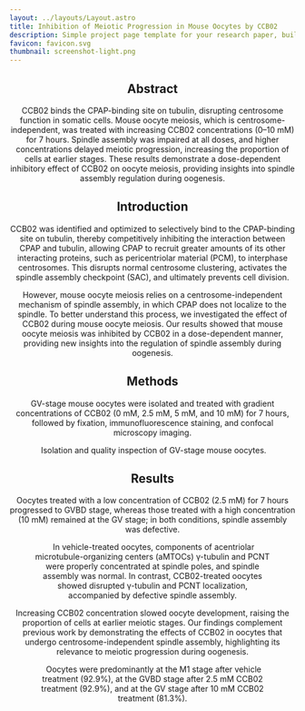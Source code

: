 ```yaml
---
layout: ../layouts/Layout.astro
title: Inhibition of Meiotic Progression in Mouse Oocytes by CCB02
description: Simple project page template for your research paper, built with Astro and Tailwind CSS
favicon: favicon.svg
thumbnail: screenshot-light.png
---
```







<Header
  title={frontmatter.title}
  authors={[
    {
      name: "Linlin Li",
      url: "https://linlinbio.github.io",
      institution: "Wuhan University",
    },
    {
      name: "Chun So",
      institution: "National Institute of Biological Sciences",
      notes: ["*"],
    },
  ]}
  conference="Jul 2025 - Aug 2025"
  />


<HighlightedSection class="text-justify">

## Abstract

<section class="text-justify">
  CCB02 binds the CPAP-binding site on tubulin, disrupting centrosome function in somatic cells. Mouse oocyte meiosis, which is centrosome-independent, was treated with increasing CCB02 concentrations (0–10 mM) for 7 hours. Spindle assembly was impaired at all doses, and higher concentrations delayed meiotic progression, increasing the proportion of cells at earlier stages. These results demonstrate a dose-dependent inhibitory effect of CCB02 on oocyte meiosis, providing insights into spindle assembly regulation during oogenesis.
</section>

</HighlightedSection>


## Introduction

<section class="text-justify">
  CCB02 was identified and optimized to selectively bind to the CPAP-binding site on tubulin, thereby competitively inhibiting the interaction between CPAP and tubulin, allowing CPAP to recruit greater amounts of its other interacting proteins, such as pericentriolar material (PCM), to interphase centrosomes. This disrupts normal centrosome clustering, activates the spindle assembly checkpoint (SAC), and ultimately prevents cell division.
  <p class="mt-4">
    However, mouse oocyte meiosis relies on a centrosome-independent mechanism of spindle assembly, in which CPAP does not localize to the spindle. To better understand this process, we investigated the effect of CCB02 during mouse oocyte meiosis. Our results showed that mouse oocyte meiosis was inhibited by CCB02 in a dose-dependent manner, providing new insights into the regulation of spindle assembly during oogenesis.
  </p>
</section>


<HighlightedSection class="text-justify">

## Methods

<section class="text-justify">
  GV-stage mouse oocytes were isolated and treated with gradient concentrations of CCB02 (0 mM, 2.5 mM, 5 mM, and 10 mM) for 7 hours, followed by fixation, immunofluorescence staining, and confocal microscopy imaging.
</section>

<Figure>
  <Image slot="figure" source={oocyte_method} altText="Isolation and quality inspection of GV-stage mouse oocytes." />
  <span slot="caption">Isolation and quality inspection of GV-stage mouse oocytes.</span>
</Figure>

</HighlightedSection>


## Results

<section class="text-justify">
  Oocytes treated with a low concentration of CCB02 (2.5 mM) for 7 hours progressed to GVBD stage, whereas those treated with a high concentration (10 mM) remained at the GV stage; in both conditions, spindle assembly was defective.
</section>

<Figure>
  <Image slot="figure" source={oocyte_1} altText="In vehicle-treated oocytes, components of acentriolar microtubule-organizing centers (aMTOCs) γ-tubulin and PCNT were properly concentrated at spindle poles, and spindle assembly was normal. In contrast, CCB02-treated oocytes showed disrupted γ-tubulin and PCNT localization, accompanied by defective spindle assembly." />
  <span slot="caption">In vehicle-treated oocytes, components of acentriolar microtubule-organizing centers (aMTOCs) γ-tubulin and PCNT were properly concentrated at spindle poles, and spindle assembly was normal. In contrast, CCB02-treated oocytes showed disrupted γ-tubulin and PCNT localization, accompanied by defective spindle assembly.</span>
</Figure>

<section class="text-justify">
  Increasing CCB02 concentration slowed oocyte development, raising the proportion of cells at earlier meiotic stages. Our findings complement previous work by demonstrating the effects of CCB02 in oocytes that undergo centrosome-independent spindle assembly, highlighting its relevance to meiotic progression during oogenesis.
</section>

<Figure>
  <Image slot="figure" source={oocyte_2} altText="Oocytes were predominantly at the M1 stage after vehicle treatment (92.9%), at the GVBD stage after 2.5 mM CCB02 treatment (92.9%), and at the GV stage after 10 mM CCB02 treatment (81.3%)." />
  <span slot="caption">Oocytes were predominantly at the M1 stage after vehicle treatment (92.9%), at the GVBD stage after 2.5 mM CCB02 treatment (92.9%), and at the GV stage after 10 mM CCB02 treatment (81.3%).</span>
</Figure>